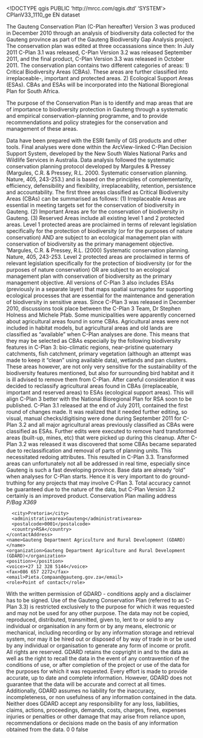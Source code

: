 <!DOCTYPE qgis PUBLIC 'http://mrcc.com/qgis.dtd' 'SYSTEM'>
<qgis version="3.36.0-Maidenhead">
  <identifier>CPlanV33_1110_ge</identifier>
  <parentidentifier></parentidentifier>
  <language>EN</language>
  <type>dataset</type>
  <title>CPlanV33_1110_ge</title>
  <abstract>The Gauteng Conservation Plan (C-Plan hereafter) Version 3 was produced in December 2010 through an analysis of biodiversity data collected for the Gauteng province as part of the Gauteng Biodiversity Gap Analysis project. The conservation plan was edited at three occassasions since then: In July 2011 C-Plan 3.1 was released, C-Plan Version 3.2 was released September 2011, and the final product, C-Plan Version 3.3 was released in October 2011. The conservation plan contains two different categories of areas: 1) Critical Biodiversity Areas (CBAs). These areas are further classified into irreplaceable-, important and protected areas. 2) Ecological Support Areas (ESAs). CBAs and ESAs will be incorporated into the National Bioregional Plan for South Africa.

The purpose of the Conservation Plan is to identify and map areas that are of importance to biodiversity protection in Gauteng through a systematic and empirical conservation-planning programme, and to provide recommendations and policy strategies for the conservation and management of these areas.

Data have been prepared with the ESRI family of GIS products and other tools. Final analyses were done within the ArcView-linked C-Plan Decision Support System, developed by the New South Wales National Parks and Wildlife Services in Australia. Data analysis followed the systematic conservation planning protocol developed by Margules &amp; Pressey (Margules, C.R. &amp; Pressey, R.L. 2000. Systematic conservation planning. Nature, 405, 243-253.) and is based on the principles of complementarity, efficiency, defensibility and flexibility, irreplaceability, retention, persistence and accountability. The first three areas classified as Critical Biodiversity Areas (CBAs) can be summarised as follows: (1) Irreplaceable Areas are essential in meeting targets set for the conservation of biodiversity in Gauteng. (2) Important Areas are for the conservation of biodiversity in Gauteng. (3) Reserved Areas include all existing level 1 and 2 protected areas. Level 1 protected areas are proclaimed in terms of relevant legislation specifically for the protection of biodiversity (or for the purposes of nature conservation) AND are subject to an ecological management plan with conservation of biodiversity as the primary management objective. ¹Margules, C.R. &amp; Pressey, R.L. (2000) Systematic conservation planning. Nature, 405, 243-253. Level 2 protected areas are proclaimed in terms of relevant legislation specifically for the protection of biodiversity (or for the purposes of nature conservation) OR are subject to an ecological management plan with conservation of biodiversity as the primary management objective. All versions of C-Plan 3 also includes ESAs (previously in a separate layer) that maps spatial surrogates for supporting ecological processes that are essential for the maintenance and generation of biodiversity in sensitive areas. Since C-Plan 3 was released in December 2010, discussions took place between the C-Plan 3 Team, Dr Stephen Holness and Michele Pfab. Some municipalities were apparently concerned about agricultural areas found in some CBAs. Agricultural areas were not included in habitat models, but agricultural areas and old lands are classified as "available" when C-Plan analyses are done. This means that they may be selected as CBAs especially by the following biodiversity features in C-Plan 3: bio-climatic regions, near-pristine quaternary catchments, fish catchment, primary vegetation (although an attempt was made to keep it "clean" using available data), wetlands and pan clusters. These areas however, are not only very sensitive for the sustainability of the biodiversity features mentioned, but also for surrounding bird habitat and it is ill advised to remove them from C-Plan. After careful consideration it was decided to reclassify agricultural areas found in CBAs (irreplaceable, important and reserved areas) to ESAs (ecological support areas). This will align C-Plan 3 better with the National Bioregional Plan for RSA soon to be published. C-Plan 3.1 released at the end of July 2011, contained the first round of changes made. It was realized that it needed further editing, so visual, manual checks/digitising were done during September 2011 for C-Plan 3.2 and all major agricultural areas previously classified as CBAs were classified as ESAs. Further edits were executed to remove hard transformed areas (built-up, mines, etc) that were picked up during this cleanup. After C-Plan 3.2 was released it was discovered that some CBAs became separated due to reclassification and removal of parts of planning units. This necessitated redoing attributes. This resulted in C-Plan 3.3. Transformed areas can unfortunately not all be addressed in real time, especially since Gauteng is such a fast developing province. Base data are already "old" when analyses for C-Plan starts. Hence it is very important to do ground-truthing for any projects that may involve C-Plan 3. Total accuracy cannot be guaranteed due to the nature of the data, but C-Plan Version 3.2 certainly is an improved product.</abstract>
  <keywords vocabulary="gmd:topicCategory">
    <keyword>Conservation Plan</keyword>
  </keywords>
  <contact>
    <contactAddress>
      <type>mailing address</type>
      <address>P/Bag X369</address>
      <city>Pretoria</city>
      <administrativearea>Gauteng</administrativearea>
      <postalcode>0001</postalcode>
      <country>RSA</country>
    </contactAddress>
    <name>Gauteng Department Agriculture and Rural Development (GDARD)</name>
    <organization>Gauteng Department Agriculture and Rural Development (GDARD)</organization>
    <position></position>
    <voice>+27 12 328 5144</voice>
    <fax>086 657 2272</fax>
    <email>Pieta.Compaan@gauteng.gov.za</email>
    <role>Point of contact</role>
  </contact>
  <links>
    <link format="" type="Local Area Network" url="file://\\VE00-PIETAC\C$\Data\ArcExplorer_Data\Geographic\Sensitive_ge\CPlanV33_1110_ge.shp" description="" size="" name="Shapefile" mimeType=""/>
  </links>
  <dates/>
  <fees></fees>
  <constraints type="Access">With the written permission of GDARD - conditions apply and a disclaimer has to be signed.</constraints>
  <rights>Use of the Gauteng Conservation Plan (referred to as C-Plan 3.3) is restricted exclusively to the purpose for which it was requested and may not be used for any other purpose. The data may not be copied, reproduced, distributed, transmitted, given to, lent to or sold to any individual or organisation in any form or by any means, electronic or mechanical, including recording or by any information storage and retrieval system, nor may it be hired out or disposed of by way of trade in or be used by any individual or organisation to generate any form of income or profit. All rights are reserved. GDARD retains the copyright in and to the data as well as the right to recall the data in the event of any contravention of the conditions of use, or after completion of the project or use of the data for the purposes for which it was requested. Every effort is made to provide accurate, up to date and complete information. However, GDARD does not guarantee that the data will be accurate and correct at all times. Additionally, GDARD assumes no liability for the inaccuracy, incompleteness, or non usefulness of any information contained in the data. Neither does GDARD accept any responsibility for any loss, liabilities, claims, actions, proceedings, demands, costs, charges, fines, expenses injuries or penalties or other damage that may arise from reliance upon, recommendations or decisions made on the basis of any information obtained from the data.</rights>
  <encoding></encoding>
  <crs>
    <spatialrefsys nativeFormat="Wkt">
      <wkt></wkt>
      <proj4></proj4>
      <srsid>0</srsid>
      <srid>0</srid>
      <authid></authid>
      <description></description>
      <projectionacronym></projectionacronym>
      <ellipsoidacronym></ellipsoidacronym>
      <geographicflag>false</geographicflag>
    </spatialrefsys>
  </crs>
  <extent>
    <spatial dimensions="2" crs="EPSG:4326" maxy="-25.13315800000000166" maxz="0" miny="-26.92382999999999882" minz="0" maxx="29.09735699999999881" minx="27.16446499999999986"/>
    <temporal>
      <period>
        <start></start>
        <end></end>
      </period>
    </temporal>
  </extent>
</qgis>
